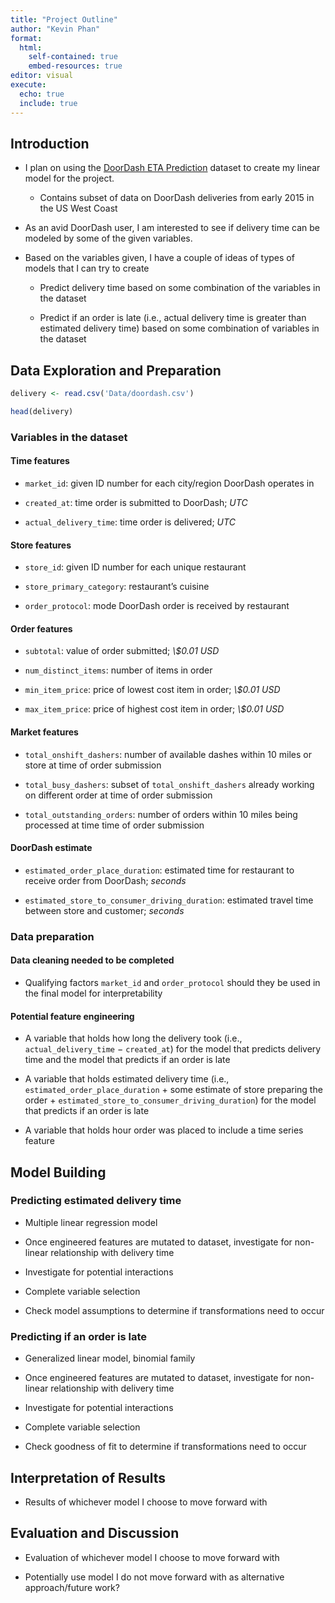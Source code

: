 ```yaml
---
title: "Project Outline"
author: "Kevin Phan"
format: 
  html:
    self-contained: true
    embed-resources: true
editor: visual
execute: 
  echo: true
  include: true
---
```


## Introduction

-   I plan on using the [DoorDash ETA Prediction](https://www.kaggle.com/datasets/dharun4772/doordash-eta-prediction/data) dataset to create my linear model for the project.

    -   Contains subset of data on DoorDash deliveries from early 2015 in the US West Coast

-   As an avid DoorDash user, I am interested to see if delivery time can be modeled by some of the given variables.

-   Based on the variables given, I have a couple of ideas of types of models that I can try to create

    -   Predict delivery time based on some combination of the variables in the dataset

    -   Predict if an order is late (i.e., actual delivery time is greater than estimated delivery time) based on some combination of variables in the dataset

## Data Exploration and Preparation

```r
delivery <- read.csv('Data/doordash.csv')

head(delivery)
```

### Variables in the dataset

#### Time features

-   `market_id`: given ID number for each city/region DoorDash operates in

-   `created_at`: time order is submitted to DoorDash; *UTC*

-   `actual_delivery_time`: time order is delivered; *UTC*

#### Store features

-   `store_id`: given ID number for each unique restaurant

-   `store_primary_category`: restaurant's cuisine

-   `order_protocol`: mode DoorDash order is received by restaurant

#### Order features

-   `subtotal`: value of order submitted; *\\\$0.01 USD*

-   `num_distinct_items`: number of items in order

-   `min_item_price`: price of lowest cost item in order; *\\\$0.01 USD*

-   `max_item_price`: price of highest cost item in order; *\\\$0.01 USD*

#### Market features

-   `total_onshift_dashers`: number of available dashes within 10 miles or store at time of order submission

-   `total_busy_dashers`: subset of `total_onshift_dashers` already working on different order at time of order submission

-   `total_outstanding_orders`: number of orders within 10 miles being processed at time time of order submission

#### DoorDash estimate

-   `estimated_order_place_duration`: estimated time for restaurant to receive order from DoorDash; *seconds*

-   `estimated_store_to_consumer_driving_duration`: estimated travel time between store and customer; *seconds*

### Data preparation

#### Data cleaning needed to be completed

-   Qualifying factors `market_id` and `order_protocol` should they be used in the final model for interpretability

#### Potential feature engineering

-   A variable that holds how long the delivery took (i.e., `actual_delivery_time` $-$ `created_at`) for the model that predicts delivery time and the model that predicts if an order is late

-   A variable that holds estimated delivery time (i.e., `estimated_order_place_duration` $+$ some estimate of store preparing the order $+$ `estimated_store_to_consumer_driving_duration`) for the model that predicts if an order is late

-   A variable that holds hour order was placed to include a time series feature

## Model Building

### Predicting estimated delivery time

-   Multiple linear regression model

-   Once engineered features are mutated to dataset, investigate for non-linear relationship with delivery time

-   Investigate for potential interactions

-   Complete variable selection

-   Check model assumptions to determine if transformations need to occur

### Predicting if an order is late

-   Generalized linear model, binomial family

-   Once engineered features are mutated to dataset, investigate for non-linear relationship with delivery time

-   Investigate for potential interactions

-   Complete variable selection

-   Check goodness of fit to determine if transformations need to occur

## Interpretation of Results

-   Results of whichever model I choose to move forward with

## Evaluation and Discussion

-   Evaluation of whichever model I choose to move forward with

-   Potentially use model I do not move forward with as alternative approach/future work?
